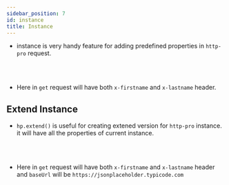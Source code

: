 ```yaml
---
sidebar_position: 7
id: instance
title: Instance
---
```



- instance is very handy feature for adding predefined properties in `http-pro` request.

<Instance />
<br />
<br />

- Here in `get` request will have both `x-firstname` and `x-lastname` header.

## Extend Instance

- `hp.extend()` is useful for creating extened version for `http-pro` instance. it will have all the properties of current instance.

<ExtendedInstance />
<br />
<br />

- Here in `get` request will have both `x-firstname` and `x-lastname` header and `baseUrl` will be `https://jsonplaceholder.typicode.com`
